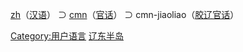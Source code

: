 [[:Category:zh_使用者|zh]]（[[汉语|汉语]]） ⊃ [[:Category:cmn_使用者|cmn]]（[[官话|官话]]） ⊃ cmn-jiaoliao（[[胶辽官话|胶辽官话]]）

{{Babels|cmn-jiaoliao|nativename=胶辽官话|zhname=胶辽官话|wikipedia=none}}

[[Category:用户语言|Category:用户语言]]
[[Category:Cmn_使用者|辽东半岛]]